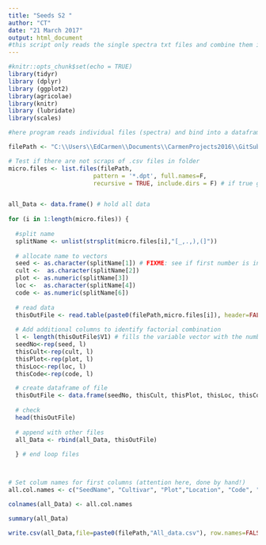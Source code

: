 ```yaml
---
title: "Seeds S2 "
author: "CT"
date: "21 March 2017"
output: html_document
#this script only reads the single spectra txt files and combine them in a dataframe. This is for S2 seeds. 
---
```


```r
#knitr::opts_chunk$set(echo = TRUE)
library(tidyr)
library (dplyr)
library (ggplot2)
library(agricolae)
library(knitr)
library (lubridate)
library(scales)

```



```r

#here program reads individual files (spectra) and bind into a dataframe

filePath <- "C:\\Users\\EdCarmen\\Documents\\CarmenProjects2016\\GitSubclover\\Spectra\\testMicro\\"

# Test if there are not scraps of .csv files in folder
micro.files <- list.files(filePath,
                        pattern = '*.dpt', full.names=F, 
                        recursive = TRUE, include.dirs = F) # if true gets path


all_Data <- data.frame() # hold all data
   
for (i in 1:length(micro.files)) { 
  
  #split name
  splitName <- unlist(strsplit(micro.files[i],"[_,.,),(]"))
  
  # allocate name to vectors
  seed <- as.character(splitName[1]) # FIXME: see if first number is indeed row
  cult <-  as.character(splitName[2])
  plot <- as.numeric(splitName[3])
  loc <-  as.character(splitName[4])
  code <- as.numeric(splitName[6])
  
  # read data
  thisOutFile <- read.table(paste0(filePath,micro.files[i]), header=FALSE, sep="," )
  
  # Add additional columns to identify factorial combination
  l <- length(thisOutFile$V1) # fills the variable vector with the number of lines needed
  seedNo<-rep(seed, l)
  thisCult<-rep(cult, l) 
  thisPlot<-rep(plot, l)
  thisLoc<-rep(loc, l)
  thisCode<-rep(code, l)

  # create dataframe of file
  thisOutFile <- data.frame(seedNo, thisCult, thisPlot, thisLoc, thisCode, thisOutFile)
  
  # check
  head(thisOutFile)
  
  # append with other files
  all_Data <- rbind(all_Data, thisOutFile)
  
  } # end loop files



# Set colum names for first columns (attention here, done by hand!)
all.col.names <- c("SeedName", "Cultivar", "Plot","Location", "Code", "Wavelength", "Absorbance")

colnames(all_Data) <- all.col.names

summary(all_Data)

write.csv(all_Data,file=paste0(filePath,"All_data.csv"), row.names=FALSE)


   
   
```
